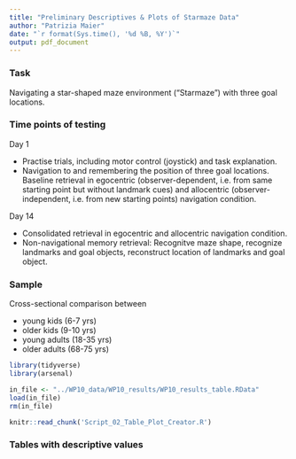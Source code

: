 ```yaml
---
title: "Preliminary Descriptives & Plots of Starmaze Data"
author: "Patrizia Maier"
date: "`r format(Sys.time(), '%d %B, %Y')`"
output: pdf_document
---
```


### Task
Navigating a star-shaped maze environment ("Starmaze") with three goal locations.

### Time points of testing

Day 1

* Practise trials, including motor control (joystick) and task explanation.
* Navigation to and remembering the position of three goal locations. Baseline retrieval in egocentric (observer-dependent, i.e. from same starting point but without landmark cues) and allocentric (observer-independent, i.e. from new starting points) navigation condition.
  
Day 14

* Consolidated retrieval in egocentric and allocentric navigation condition.
* Non-navigational memory retrieval: Recognitve maze shape, recognize landmarks and goal objects, reconstruct location of landmarks and goal object.

### Sample
Cross-sectional comparison between

* young kids (6-7 yrs)
* older kids (9-10 yrs)
* young adults (18-35 yrs)
* older adults (68-75 yrs)


```r
library(tidyverse)
library(arsenal)
```


```r
in_file <- "../WP10_data/WP10_results/WP10_results_table.RData"
load(in_file)
rm(in_file)

knitr::read_chunk('Script_02_Table_Plot_Creator.R')
```


### Tables with descriptive values 
``` r
```

``` r
```

``` r
```

``` r
```

